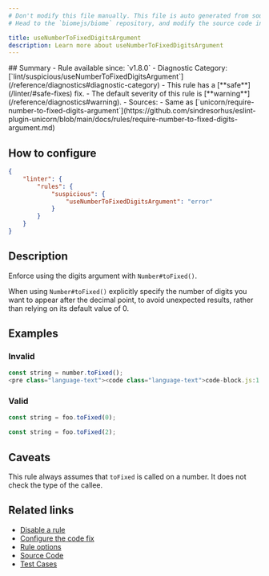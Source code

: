 ```yaml
---
# Don't modify this file manually. This file is auto generated from source, and you will lose your changes next time the website is built.
# Head to the `biomejs/biome` repository, and modify the source code in there.

title: useNumberToFixedDigitsArgument
description: Learn more about useNumberToFixedDigitsArgument
---
```


<Tabs>
<TabItem label="JavaScript (and super languages)" icon="seti:javascript">
## Summary
- Rule available since: `v1.8.0`
- Diagnostic Category: [`lint/suspicious/useNumberToFixedDigitsArgument`](/reference/diagnostics#diagnostic-category)
- This rule has a [**safe**](/linter/#safe-fixes) fix.
- The default severity of this rule is [**warning**](/reference/diagnostics#warning).
- Sources: 
  - Same as [`unicorn/require-number-to-fixed-digits-argument`](https://github.com/sindresorhus/eslint-plugin-unicorn/blob/main/docs/rules/require-number-to-fixed-digits-argument.md)

## How to configure
```json title="biome.json"
{
	"linter": {
		"rules": {
			"suspicious": {
				"useNumberToFixedDigitsArgument": "error"
			}
		}
	}
}

```
## Description
Enforce using the digits argument with `Number#toFixed()`.

When using `Number#toFixed()` explicitly specify the number of digits you want to appear after the decimal point,
to avoid unexpected results, rather than relying on its default value of 0.

## Examples

### Invalid

```js
const string = number.toFixed();
<pre class="language-text"><code class="language-text">code-block.js:1:30 <a href="https://biomejs.dev/linter/rules/use-number-to-fixed-digits-argument">lint/suspicious/useNumberToFixedDigitsArgument</a> <span style="color: #000; background-color: #ddd;"> FIXABLE </span> ━━━━━━━━━━━━━━━━━━━━━━━━<br /><br />  <strong><span style="color: Orange;">⚠</span></strong> <span style="color: Orange;">Specify the number of digits you want to appear after the decimal point.</span><br />  <br />  <strong><span style="color: Tomato;">&gt;</span></strong> <strong>1 │ </strong>const string = number.toFixed();<br />   <strong>   │ </strong>                             <strong><span style="color: Tomato;">^</span></strong><strong><span style="color: Tomato;">^</span></strong><br />    <strong>2 │ </strong><br />  <br />  <strong><span style="color: lightgreen;">ℹ</span></strong> <span style="color: lightgreen;">Unsafe fix</span><span style="color: lightgreen;">: </span><span style="color: lightgreen;">Add explicit digits argument to </span><span style="color: lightgreen;"><strong>toFixed</strong></span><span style="color: lightgreen;"> method.</span><br />  <br />  <strong>  1 │ </strong>const<span style="opacity: 0.8;">·</span>string<span style="opacity: 0.8;">·</span>=<span style="opacity: 0.8;">·</span>number.toFixed(<span style="color: MediumSeaGreen;">0</span>);<br />  <strong>    │ </strong>                              <span style="color: MediumSeaGreen;">+</span>  <br /></code></pre>

```

### Valid

```js
const string = foo.toFixed(0);
```

```js
const string = foo.toFixed(2);
```

## Caveats

This rule always assumes that `toFixed` is called on a number.
It does not check the type of the callee.

## Related links

- [Disable a rule](/linter/#disable-a-rule)
- [Configure the code fix](/linter#configure-the-code-fix)
- [Rule options](/linter/#rule-options)
- [Source Code](https://github.com/biomejs/biome/blob/main/crates/biome_js_analyze/src/lint/suspicious/use_number_to_fixed_digits_argument.rs)
- [Test Cases](https://github.com/biomejs/biome/blob/main/crates/biome_js_analyze/tests/specs/suspicious/useNumberToFixedDigitsArgument)

</TabItem>
</Tabs>

